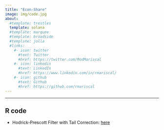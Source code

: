 ```yaml
---
title: "Econ-Share"
image: img/code.jpg
about:
  #template: trestles
  template: solana
  #template: marquee
  #template: broadside
  #template: jolla
  #links:
    #- icon: twitter
      #text: Twitter
      #href: https://twitter.com/RodMariscal
    #- icon: linkedin
      #text: LinkedIn
      #href: https://www.linkedin.com/in/rmariscal/
    #- icon: github
      #text: Github
      #href: https://github.com/rmariscal
---
```


------------------------------------------------------------------------

## R code

-   Hodrick-Prescott Filter with Tail Correction: [here](https://github.com/rmariscal/Econ-share/blob/master/hptc_fun_q.R)


